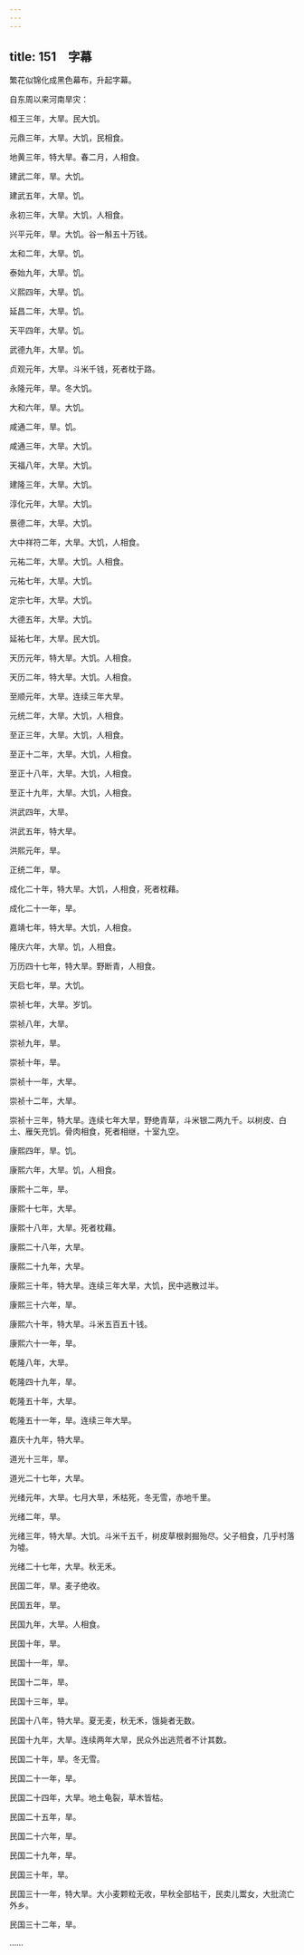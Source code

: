 ```yaml
---
---
---
```

title: 151　字幕
---




繁花似锦化成黑色幕布，升起字幕。

自东周以来河南旱灾：

桓王三年，大旱。民大饥。

元鼎三年，大旱。大饥，民相食。

地黄三年，特大旱。春二月，人相食。

建武二年，旱。大饥。

建武五年，大旱。饥。

永初三年，大旱。大饥，人相食。

兴平元年，旱。大饥。谷一斛五十万钱。

太和二年，大旱。饥。

泰始九年，大旱。饥。

义熙四年，大旱。饥。

延昌二年，大旱。饥。

天平四年，大旱。饥。

武德九年，大旱。饥。

贞观元年，大旱。斗米千钱，死者枕于路。

永隆元年，旱。冬大饥。

大和六年，旱。大饥。

咸通二年，旱。饥。

咸通三年，大旱。大饥。

天福八年，大旱。大饥。

建隆三年，大旱。大饥。

淳化元年，大旱。大饥。

景德二年，大旱。大饥。

大中祥符二年，大旱。大饥，人相食。

元祐二年，大旱。大饥。人相食。

元祐七年，大旱。大饥。

定宗七年，大旱。大饥。

大德五年，大旱。大饥。

延祐七年，大旱。民大饥。

天历元年，特大旱。大饥。人相食。

天历二年，特大旱。大饥。人相食。

至顺元年，大旱。连续三年大旱。

元统二年，大旱。大饥，人相食。

至正三年，大旱。大饥，人相食。

至正十二年，大旱。大饥，人相食。

至正十八年，大旱。大饥，人相食。

至正十九年，大旱。大饥，人相食。

洪武四年，大旱。

洪武五年，特大旱。

洪熙元年，旱。

正统二年，旱。

成化二十年，特大旱。大饥，人相食，死者枕藉。

成化二十一年，旱。

嘉靖七年，特大旱。大饥，人相食。

隆庆六年，大旱。饥，人相食。

万历四十七年，特大旱。野断青，人相食。

天启七年，旱。大饥。

崇祯七年，大旱。岁饥。

崇祯八年，大旱。

崇祯九年，旱。

崇祯十年，旱。

崇祯十一年，大旱。

崇祯十二年，大旱。

崇祯十三年，特大旱。连续七年大旱，野绝青草，斗米银二两九千。以树皮、白土、雁矢充饥。骨肉相食，死者相继，十室九空。

康熙四年，旱。饥。

康熙六年，大旱。饥，人相食。

康熙十二年，旱。

康熙十七年，大旱。

康熙十八年，大旱。死者枕藉。

康熙二十八年，大旱。

康熙二十九年，大旱。

康熙三十年，特大旱。连续三年大旱，大饥，民中逃散过半。

康熙三十六年，旱。

康熙六十年，特大旱。斗米五百五十钱。

康熙六十一年，旱。

乾隆八年，大旱。

乾隆四十九年，旱。

乾隆五十年，大旱。

乾隆五十一年，旱。连续三年大旱。

嘉庆十九年，特大旱。

道光十三年，旱。

道光二十七年，大旱。

光绪元年，大旱。七月大旱，禾枯死，冬无雪，赤地千里。

光绪二年，旱。

光绪三年，特大旱。大饥。斗米千五千，树皮草根剥掘殆尽。父子相食，几乎村落为墟。

光绪二十七年，大旱。秋无禾。

民国二年，旱。麦子绝收。

民国五年，旱。

民国九年，大旱。人相食。

民国十年，旱。

民国十一年，旱。

民国十二年，旱。

民国十三年，旱。

民国十八年，特大旱。夏无麦，秋无禾，饿毙者无数。

民国十九年，大旱。连续两年大旱，民众外出逃荒者不计其数。

民国二十年，旱。冬无雪。

民国二十一年，旱。

民国二十四年，大旱。地土龟裂，草木皆枯。

民国二十五年，旱。

民国二十六年，旱。

民国二十九年，旱。

民国三十年，旱。

民国三十一年，特大旱。大小麦颗粒无收，早秋全部枯干，民卖儿鬻女，大批流亡外乡。

民国三十二年，旱。

……